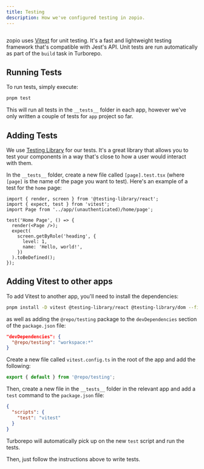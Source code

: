 ```yaml
---
title: Testing
description: How we've configured testing in zopio.
---
```


<Frame>
  <img src="/images/testing.png" alt="" />
</Frame>

zopio uses [Vitest](https://vitest.dev/) for unit testing. It's a fast and lightweight testing framework that's compatible with Jest's API. Unit tests are run automatically as part of the `build` task in Turborepo.

## Running Tests

To run tests, simply execute:

```sh Terminal
pnpm test
```

This will run all tests in the `__tests__` folder in each app, however we've only written a couple of tests for `app` project so far.

## Adding Tests

We use [Testing Library](https://testing-library.com/) for our tests. It's a great library that allows you to test your components in a way that's close to how a user would interact with them.

In the `__tests__` folder, create a new file called `[page].test.tsx` (where `[page]` is the name of the page you want to test). Here's an example of a test for the `home` page:

```tsx apps/app/__tests__/home.test.tsx
import { render, screen } from '@testing-library/react';
import { expect, test } from 'vitest';
import Page from '../app/(unauthenticated)/home/page';

test('Home Page', () => {
  render(<Page />);
  expect(
    screen.getByRole('heading', {
      level: 1,
      name: 'Hello, world!',
    })
  ).toBeDefined();
});
```

## Adding Vitest to other apps

To add Vitest to another app, you'll need to install the dependencies:

```sh Terminal
pnpm install -D vitest @testing-library/react @testing-library/dom --filter [app]
```

as well as adding the `@repo/testing` package to the `devDependencies` section of the `package.json` file:

```json apps/[app]/package.json {2}
"devDependencies": {
  "@repo/testing": "workspace:*"
}
```

Create a new file called `vitest.config.ts` in the root of the app and add the following:

```ts apps/[app]/vitest.config.ts
export { default } from '@repo/testing';
```

Then, create a new file in the `__tests__` folder in the relevant app and add a `test` command to the `package.json` file:

```json apps/[app]/package.json {3}
{
  "scripts": {
    "test": "vitest"
  }
}
```

Turborepo will automatically pick up on the new `test` script and run the tests.

Then, just follow the instructions above to write tests.
